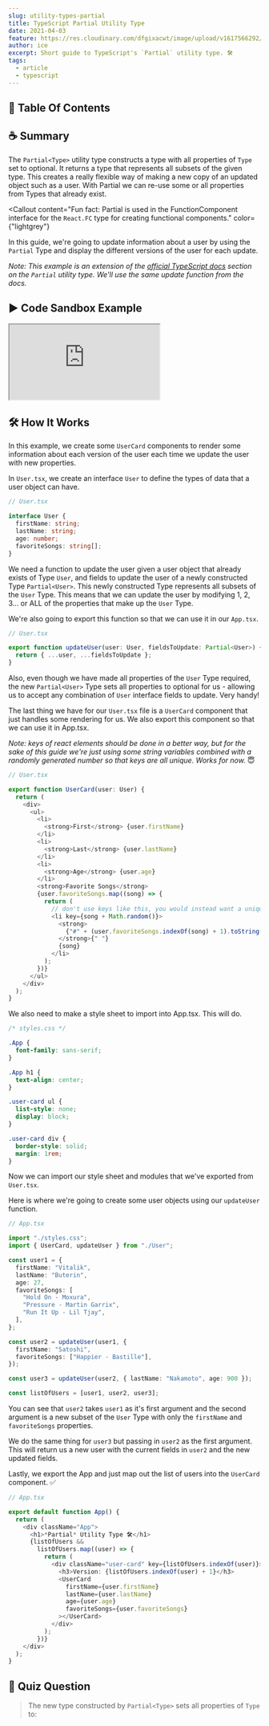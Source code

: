 ```yaml
---
slug: utility-types-partial
title: TypeScript Partial Utility Type
date: 2021-04-03
feature: https://res.cloudinary.com/dfgixacwt/image/upload/v1617566292/articles/partial-type/partial-type-feature_xkdn9a.jpg
author: ice
excerpt: Short guide to TypeScript's `Partial` utility type. 🛠
tags:
  - article
  - typescript
---
```



## 📝 Table Of Contents

## ☕️ Summary

The `Partial<Type>` utility type constructs a type with all properties of `Type` set to optional.
It returns a type that represents all subsets of the given type.
This creates a really flexible way of making a new copy of an updated object such as a user.
With Partial we can re-use some or all properties from Types that already exist.

<Callout
  content="Fun fact: Partial is used in the FunctionComponent interface for the `React.FC` type for creating functional components."
  color={"lightgrey"}
></Callout>

In this guide, we're going to update information about a user by using the `Partial` Type and display the different
versions of the user for each update.

_Note: This example is an extension of the [official TypeScript docs](https://www.typescriptlang.org/docs/handbook/utility-types.html#partialtype) section on the `Partial` utility type. We'll use the
same update function from the docs._

## ▶️ Code Sandbox Example

<div style={{ marginTop: "2rem" }}>
  <iframe
    src="https://codesandbox.io/embed/typescript-partial-utility-type-5eo4o?fontsize=14&hidenavigation=1&theme=dark"
    style={{
      width: "100%",
      height: "500px",
      border: "0",
      borderRadius: "4px",
      overflow: "hidden",
    }}
    title="typescript-partial-utility-type"
    allow="accelerometer; ambient-light-sensor; camera; encrypted-media; geolocation; gyroscope; hid; microphone; midi; payment; usb; vr; xr-spatial-tracking"
    sandbox="allow-forms allow-modals allow-popups allow-presentation allow-same-origin allow-scripts"
  ></iframe>
</div>

## 🛠 How It Works

In this example, we create some `UserCard` components to render some information about each version of the user each time
we update the user with new properties.

In `User.tsx`, we create an interface `User` to define the types of data that a user object can have.

```typescript
// User.tsx

interface User {
  firstName: string;
  lastName: string;
  age: number;
  favoriteSongs: string[];
}
```

We need a function to update the user given a user object that already exists of Type `User`, and fields to update
the user of a newly constructed Type `Partial<User>`. This newly constructed Type represents all subsets of the `User` Type.
This means that we can update the user by modifying 1, 2, 3... or ALL of the properties that make up the `User` Type.

We're also going to export this function so that we can use it in our `App.tsx`.

```typescript
// User.tsx

export function updateUser(user: User, fieldsToUpdate: Partial<User>) {
  return { ...user, ...fieldsToUpdate };
}
```

Also, even though we have made all properties of the `User` Type required, the new `Partial<User>` Type sets all properties
to optional for us - allowing us to accept any combination of `User` interface fields to update. Very handy!

The last thing we have for our `User.tsx` file is a `UserCard` component that just handles some rendering for us. We also export
this component so that we can use it in App.tsx.

_Note: keys of react elements should be done in a better way, but for the sake of this guide we're just using some string
variables combined with a randomly generated number so that keys are all unique. Works for now._ 😇

```typescript
// User.tsx

export function UserCard(user: User) {
  return (
    <div>
      <ul>
        <li>
          <strong>First</strong> {user.firstName}
        </li>
        <li>
          <strong>Last</strong> {user.lastName}
        </li>
        <li>
          <strong>Age</strong> {user.age}
        </li>
        <strong>Favorite Songs</strong>
        {user.favoriteSongs.map((song) => {
          return (
            // don't use keys like this, you would instead want a unique id
            <li key={song + Math.random()}>
              <strong>
                {"#" + (user.favoriteSongs.indexOf(song) + 1).toString()}
              </strong>{" "}
              {song}
            </li>
          );
        })}
      </ul>
    </div>
  );
}
```

We also need to make a style sheet to import into App.tsx. This will do.

```css
/* styles.css */

.App {
  font-family: sans-serif;
}

.App h1 {
  text-align: center;
}

.user-card ul {
  list-style: none;
  display: block;
}

.user-card div {
  border-style: solid;
  margin: 1rem;
}
```

Now we can import our style sheet and modules that we've exported from `User.tsx`.

Here is where we're going to create some user objects using our `updateUser` function.

```typescript
// App.tsx

import "./styles.css";
import { UserCard, updateUser } from "./User";

const user1 = {
  firstName: "Vitalik",
  lastName: "Buterin",
  age: 27,
  favoriteSongs: [
    "Hold On - Moxura",
    "Pressure - Martin Garrix",
    "Run It Up - Lil Tjay",
  ],
};

const user2 = updateUser(user1, {
  firstName: "Satoshi",
  favoriteSongs: ["Happier - Bastille"],
});

const user3 = updateUser(user2, { lastName: "Nakamoto", age: 900 });

const listOfUsers = [user1, user2, user3];
```

You can see that `user2` takes `user1` as it's first argument and the second argument is a new subset
of the `User` Type with only the `firstName` and `favoriteSongs` properties.

We do the same thing for `user3` but passing in `user2` as the first argument. This will return us a new user
with the current fields in `user2` and the new updated fields.

Lastly, we export the App and just map out the list of users into the `UserCard` component. ✅

```typescript
// App.tsx

export default function App() {
  return (
    <div className="App">
      <h1>*Partial* Utility Type 🛠</h1>
      {listOfUsers &&
        listOfUsers.map((user) => {
          return (
            <div className="user-card" key={listOfUsers.indexOf(user)}>
              <h3>Version: {listOfUsers.indexOf(user) + 1}</h3>
              <UserCard
                firstName={user.firstName}
                lastName={user.lastName}
                age={user.age}
                favoriteSongs={user.favoriteSongs}
              ></UserCard>
            </div>
          );
        })}
    </div>
  );
}
```

## 🧠 Quiz Question

> The new type constructed by `Partial<Type>` sets all properties of `Type` to:

<div>
  <QuizGenerator
    answerChoices={["Required", "Null or Undefined", "Partial", "Optional"]}
    correctAnswerIndex={3}
  ></QuizGenerator>
</div>
